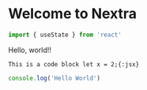# Welcome to Nextra
 
```js {1}
import { useState } from 'react'
```
Hello, world!!

`This is a code block let x = 2;{:jsx}`

```js filename="example.js" copy
console.log('Hello World')
```